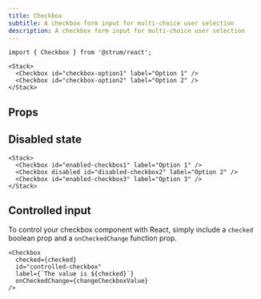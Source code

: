 ```yaml
---
title: Checkbox
subtitle: A checkbox form input for multi-choice user selection
description: A checkbox form input for multi-choice user selection
---
```


```tsx
import { Checkbox } from '@strum/react';
```

```tsx live name="simple input"
<Stack>
  <Checkbox id="checkbox-option1" label="Option 1" />
  <Checkbox id="checkbox-option2" label="Option 2" />
</Stack>
```

## Props

<PropsTable sourceLink={sourceLink} types={types} />

## Disabled state

```tsx live name="disabled checkbox input"
<Stack>
  <Checkbox id="enabled-checkbox1" label="Option 1" />
  <Checkbox disabled id="disabled-checkbox2" label="Option 2" />
  <Checkbox id="enabled-checkbox3" label="Option 3" />
</Stack>
```

## Controlled input

To control your checkbox component with React, simply include a `checked` boolean prop and a `onCheckedChange` function prop.

```tsx live name="controlled checkbox input" checked={false} changeCheckboxValue={(value) => {alert(value)}}
<Checkbox
  checked={checked}
  id="controlled-checkbox"
  label={`The value is ${checked}`}
  onCheckedChange={changeCheckboxValue}
/>
```

